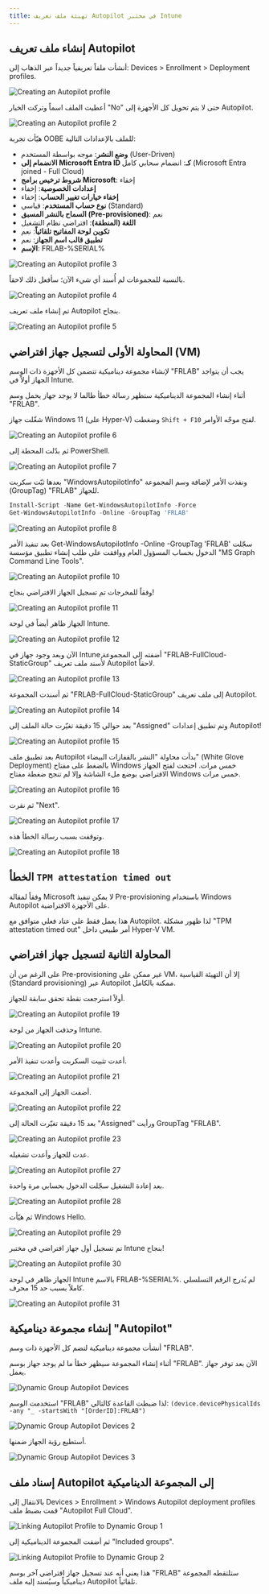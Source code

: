 ---  
title: تهيئة ملف تعريف Autopilot في مختبر Intune  
---

## إنشاء ملف تعريف Autopilot

أنشأت ملفاً تعريفياً جديداً عبر الذهاب إلى: Devices > Enrollment > Deployment profiles.

![Creating an Autopilot profile](/images/intune/intune-lab/m365-business-premium-tenant-intune-lab-1.png)

أعطيت الملف اسماً وتركت الخيار "No" حتى لا يتم تحويل كل الأجهزة إلى Autopilot.

![Creating an Autopilot profile 2](/images/intune/intune-lab/m365-business-premium-tenant-intune-lab-2.png)

هيّأت تجربة OOBE للملف بالإعدادات التالية:

- **وضع النشر**: موجه بواسطة المستخدم (User-Driven)
- **الانضمام إلى Microsoft Entra ID كـ**: انضمام سحابي كامل (Microsoft Entra joined - Full Cloud)
- **شروط ترخيص برامج Microsoft**: إخفاء
- **إعدادات الخصوصية**: إخفاء
- **إخفاء خيارات تغيير الحساب**: إخفاء
- **نوع حساب المستخدم**: قياسي (Standard)
- **السماح بالنشر المسبق (Pre-provisioned)**: نعم
- **اللغة (المنطقة)**: افتراضي نظام التشغيل
- **تكوين لوحة المفاتيح تلقائياً**: نعم
- **تطبيق قالب اسم الجهاز**: نعم
- **الإسم**: FRLAB-%SERIAL%

![Creating an Autopilot profile 3](/images/intune/intune-lab/m365-business-premium-tenant-intune-lab-3.png)

بالنسبة للمجموعات لم أُسند أي شيء الآن؛ سأفعل ذلك لاحقاً.

![Creating an Autopilot profile 4](/images/intune/intune-lab/m365-business-premium-tenant-intune-lab-4.png)

تم إنشاء ملف تعريف Autopilot بنجاح.

![Creating an Autopilot profile 5](/images/intune/intune-lab/m365-business-premium-tenant-intune-lab-5.png)

## المحاولة الأولى لتسجيل جهاز افتراضي (VM)

لإنشاء مجموعة ديناميكية تتضمن كل الأجهزة ذات الوسم "FRLAB" يجب أن يتواجد الجهاز أولاً في Intune.

<Callout type="warn">
أثناء إنشاء المجموعة الديناميكية ستظهر رسالة خطأ طالما لا يوجد جهاز يحمل وسم "FRLAB".
</Callout>

شغّلت جهاز Windows 11 (على Hyper-V) وضغطت `Shift + F10` لفتح موجّه الأوامر.

![Creating an Autopilot profile 6](/images/intune/intune-lab/m365-business-premium-tenant-intune-lab-6.png)

ثم بدّلت المحطة إلى PowerShell.

![Creating an Autopilot profile 7](/images/intune/intune-lab/m365-business-premium-tenant-intune-lab-7.png)

بعدها ثبّت سكربت "WindowsAutopilotInfo" ونفذت الأمر لإضافة وسم المجموعة (GroupTag) "FRLAB" للجهاز.

```ps1
Install-Script -Name Get-WindowsAutopilotInfo -Force
Get-WindowsAutopilotInfo -Online -GroupTag 'FRLAB'
```
![Creating an Autopilot profile 8](/images/intune/intune-lab/m365-business-premium-tenant-intune-lab-8.png)

بعد تنفيذ الأمر Get-WindowsAutopilotInfo -Online -GroupTag 'FRLAB' سجّلت الدخول بحساب المسؤول العام ووافقت على طلب إنشاء تطبيق مؤسسة "MS Graph Command Line Tools".

![Creating an Autopilot profile 10](/images/intune/intune-lab/m365-business-premium-tenant-intune-lab-10.png)

وفقاً للمخرجات تم تسجيل الجهاز الافتراضي بنجاح!

![Creating an Autopilot profile 11](/images/intune/intune-lab/m365-business-premium-tenant-intune-lab-11.png)

الجهاز ظاهر أيضاً في لوحة Intune.

![Creating an Autopilot profile 12](/images/intune/intune-lab/m365-business-premium-tenant-intune-lab-12.png)

الآن وبعد وجود جهاز في Intune أضفته إلى المجموعة "FRLAB-FullCloud-StaticGroup" لأُسند ملف تعريف Autopilot لاحقاً.

![Creating an Autopilot profile 13](/images/intune/intune-lab/m365-business-premium-tenant-intune-lab-13.png)

ثم أسندت المجموعة "FRLAB-FullCloud-StaticGroup" إلى ملف تعريف Autopilot.

![Creating an Autopilot profile 14](/images/intune/intune-lab/m365-business-premium-tenant-intune-lab-14.png)

بعد حوالي 15 دقيقة تغيّرت حالة الملف إلى "Assigned" وتم تطبيق إعدادات Autopilot!

![Creating an Autopilot profile 15](/images/intune/intune-lab/m365-business-premium-tenant-intune-lab-15.png)

بعد تطبيق ملف Autopilot بدأت محاولة "النشر بالقفازات البيضاء" (White Glove Deployment) بالضغط على مفتاح Windows خمس مرات.
<Callout type="warn">
احتجت لفتح الجهاز الافتراضي بوضع ملء الشاشة وإلا لم تنجح ضغطة مفتاح Windows خمس مرات.
</Callout>

![Creating an Autopilot profile 16](/images/intune/intune-lab/m365-business-premium-tenant-intune-lab-16.png)

ثم نقرت "Next".

![Creating an Autopilot profile 17](/images/intune/intune-lab/m365-business-premium-tenant-intune-lab-17.png)

وتوقفت بسبب رسالة الخطأ هذه.

![Creating an Autopilot profile 18](/images/intune/intune-lab/m365-business-premium-tenant-intune-lab-18.png)

## الخطأ `TPM attestation timed out`

وفقاً لمقالة Microsoft لا يمكن تنفيذ Pre-provisioning باستخدام Windows Autopilot على الأجهزة الافتراضية.

<Callout type="warn">
هذا يعمل فقط على عتاد فعلي متوافق مع Autopilot. لذا ظهور مشكلة "TPM attestation timed out" أمر طبيعي داخل Hyper-V VM.
</Callout>

## المحاولة الثانية لتسجيل جهاز افتراضي

على الرغم من أن Pre-provisioning غير ممكن على VM، إلا أن التهيئة القياسية (Standard provisioning) عبر Autopilot ممكنة بالكامل.

أولاً استرجعت نقطة تحقق سابقة للجهاز.

![Creating an Autopilot profile 19](/images/intune/intune-lab/m365-business-premium-tenant-intune-lab-19.png)

وحذفت الجهاز من لوحة Intune.

![Creating an Autopilot profile 20](/images/intune/intune-lab/m365-business-premium-tenant-intune-lab-20.png)

أعدت تثبيت السكربت وأعدت تنفيذ الأمر.

![Creating an Autopilot profile 21](/images/intune/intune-lab/m365-business-premium-tenant-intune-lab-21.png)

أضفت الجهاز إلى المجموعة.

![Creating an Autopilot profile 22](/images/intune/intune-lab/m365-business-premium-tenant-intune-lab-22.png)

بعد 15 دقيقة تغيّرت الحالة إلى "Assigned" ورأيت GroupTag "FRLAB".

![Creating an Autopilot profile 23](/images/intune/intune-lab/m365-business-premium-tenant-intune-lab-23.png)

عدت للجهاز وأعدت تشغيله.

![Creating an Autopilot profile 27](/images/intune/intune-lab/m365-business-premium-tenant-intune-lab-27.png)

بعد إعادة التشغيل سجّلت الدخول بحسابي مرة واحدة.

![Creating an Autopilot profile 28](/images/intune/intune-lab/m365-business-premium-tenant-intune-lab-28.png)

ثم هيّأت Windows Hello.

![Creating an Autopilot profile 29](/images/intune/intune-lab/m365-business-premium-tenant-intune-lab-29.png)

تم تسجيل أول جهاز افتراضي في مختبر Intune بنجاح!

![Creating an Autopilot profile 30](/images/intune/intune-lab/m365-business-premium-tenant-intune-lab-30.png)

الجهاز ظاهر في لوحة Intune بالاسم FRLAB-%SERIAL%. لم يُدرج الرقم التسلسلي كاملاً بسبب حد 15 محرف.

![Creating an Autopilot profile 31](/images/intune/intune-lab/m365-business-premium-tenant-intune-lab-31.png)

## إنشاء مجموعة ديناميكية "Autopilot"

أنشأت مجموعة ديناميكية لتضم كل الأجهزة ذات وسم "FRLAB".

<Callout type="warn">
أثناء إنشاء المجموعة سيظهر خطأ ما لم يوجد جهاز بوسم "FRLAB". الآن بعد توفر جهاز يعمل.
</Callout>

![Dynamic Group Autopilot Devices](/images/intune/intune-lab/m365-business-premium-tenant-intune-lab-dynamic-group-1.png)

استخدمت الوسم "FRLAB" لذا ضبطت القاعدة كالتالي: `(device.devicePhysicalIds -any "_ -startsWith "[OrderID]:FRLAB")`

![Dynamic Group Autopilot Devices 2](/images/intune/intune-lab/m365-business-premium-tenant-intune-lab-dynamic-group-2.png)

أستطيع رؤية الجهاز ضمنها.

![Dynamic Group Autopilot Devices 3](/images/intune/intune-lab/m365-business-premium-tenant-intune-lab-dynamic-group-3.png)

## إسناد ملف Autopilot إلى المجموعة الديناميكية

بالانتقال إلى Devices > Enrollment > Windows Autopilot deployment profiles قمت بضبط ملف "Autopilot Full Cloud".

![Linking Autopilot Profile to Dynamic Group 1](/images/intune/intune-lab/link-autopilot-full-cloud-to-dynamicgroup-1.png)

ثم أضفت المجموعة الديناميكية إلى "Included groups".

![Linking Autopilot Profile to Dynamic Group 2](/images/intune/intune-lab/link-autopilot-full-cloud-to-dynamicgroup-2.png)

هذا يعني أنه عند تسجيل جهاز افتراضي آخر بوسم "FRLAB" ستلتقطه المجموعة ديناميكياً وسيُسند إليه ملف Autopilot تلقائياً.
